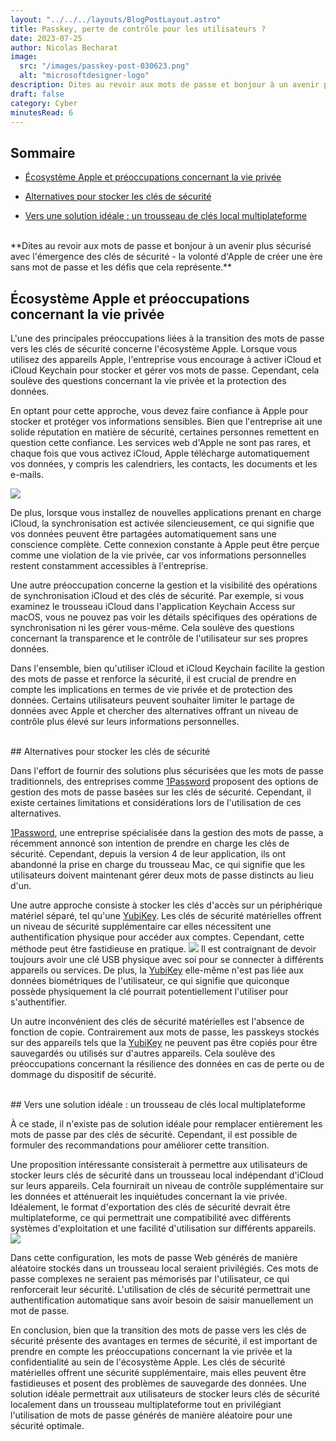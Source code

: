 ```yaml
---
layout: "../../../layouts/BlogPostLayout.astro"
title: Passkey, perte de contrôle pour les utilisateurs ?
date: 2023-07-25
author: Nicolas Becharat
image:
  src: "/images/passkey-post-030623.png"
  alt: "microsoftdesigner-logo"
description: Dites au revoir aux mots de passe et bonjour à un avenir plus sécurisé avec l'émergence des clés de sécurité - la volonté d'Apple de créer une ère sans mot de passe et les défis que cela représente.
draft: false
category: Cyber
minutesRead: 6
---
```


## Sommaire

*   [Écosystème Apple et préoccupations concernant la vie privée](#ecosysteme-apple-et-preoccupations-concernant-la-vie-privee)

*   [Alternatives pour stocker les clés de sécurité](#alternatives-pour-stocker-les-cles-de-securite)

*   [Vers une solution idéale : un trousseau de clés local multiplateforme](#vers-une-solution-ideale-un-trousseau-de-cles-local-multiplateforme)

<br/>
**Dites au revoir aux mots de passe et bonjour à un avenir plus sécurisé avec l'émergence des clés de sécurité - la volonté d'Apple de créer une ère sans mot de passe et les défis que cela représente.**

## Écosystème Apple et préoccupations concernant la vie privée

L'une des principales préoccupations liées à la transition des mots de passe vers les clés de sécurité concerne l'écosystème Apple. Lorsque vous utilisez des appareils Apple, l'entreprise vous encourage à activer iCloud et iCloud Keychain pour stocker et gérer vos mots de passe. Cependant, cela soulève des questions concernant la vie privée et la protection des données.

En optant pour cette approche, vous devez faire confiance à Apple pour stocker et protéger vos informations sensibles. Bien que l'entreprise ait une solide réputation en matière de sécurité, certaines personnes remettent en question cette confiance. Les services web d'Apple ne sont pas rares, et chaque fois que vous activez iCloud, Apple télécharge automatiquement vos données, y compris les calendriers, les contacts, les documents et les e-mails.

<img src="https://developer.apple.com/passkeys/images/screen-hero-large_2x.png" class="max-w-full h-auto block m-auto lg:max-w-[60%]" />

De plus, lorsque vous installez de nouvelles applications prenant en charge iCloud, la synchronisation est activée silencieusement, ce qui signifie que vos données peuvent être partagées automatiquement sans une conscience complète. Cette connexion constante à Apple peut être perçue comme une violation de la vie privée, car vos informations personnelles restent constamment accessibles à l'entreprise.

Une autre préoccupation concerne la gestion et la visibilité des opérations de synchronisation iCloud et des clés de sécurité. Par exemple, si vous examinez le trousseau iCloud dans l'application Keychain Access sur macOS, vous ne pouvez pas voir les détails spécifiques des opérations de synchronisation ni les gérer vous-même. Cela soulève des questions concernant la transparence et le contrôle de l'utilisateur sur ses propres données.

Dans l'ensemble, bien qu'utiliser iCloud et iCloud Keychain facilite la gestion des mots de passe et renforce la sécurité, il est crucial de prendre en compte les implications en termes de vie privée et de protection des données. Certains utilisateurs peuvent souhaiter limiter le partage de données avec Apple et chercher des alternatives offrant un niveau de contrôle plus élevé sur leurs informations personnelles.

<br/>
## Alternatives pour stocker les clés de sécurité

Dans l'effort de fournir des solutions plus sécurisées que les mots de passe traditionnels, des entreprises comme [1Password](https://1password.com/fr) proposent des options de gestion des mots de passe basées sur les clés de sécurité. Cependant, il existe certaines limitations et considérations lors de l'utilisation de ces alternatives.

[1Password](https://1password.com/fr), une entreprise spécialisée dans la gestion des mots de passe, a récemment annoncé son intention de prendre en charge les clés de sécurité. Cependant, depuis la version 4 de leur application, ils ont abandonné la prise en charge du trousseau Mac, ce qui signifie que les utilisateurs doivent maintenant gérer deux mots de passe distincts au lieu d'un.

Une autre approche consiste à stocker les clés d'accès sur un périphérique matériel séparé, tel qu'une [YubiKey](https://www.yubico.com/). Les clés de sécurité matérielles offrent un niveau de sécurité supplémentaire car elles nécessitent une authentification physique pour accéder aux comptes. Cependant, cette méthode peut être fastidieuse en pratique.
<img  src="https://s3.ap-northeast-1.amazonaws.com/gimg.gateimg.com/learn/36ceb281f893ee6eb443721bbabd40227b23225c.jpg" class="max-w-full h-auto block m-auto lg:max-w-[60%]" />
Il est contraignant de devoir toujours avoir une clé USB physique avec soi pour se connecter à différents appareils ou services. De plus, la [YubiKey](https://www.yubico.com/) elle-même n'est pas liée aux données biométriques de l'utilisateur, ce qui signifie que quiconque possède physiquement la clé pourrait potentiellement l'utiliser pour s'authentifier.

Un autre inconvénient des clés de sécurité matérielles est l'absence de fonction de copie. Contrairement aux mots de passe, les passkeys stockés sur des appareils tels que la [YubiKey](https://www.yubico.com/) ne peuvent pas être copiés pour être sauvegardés ou utilisés sur d'autres appareils. Cela soulève des préoccupations concernant la résilience des données en cas de perte ou de dommage du dispositif de sécurité.

<br/>
## Vers une solution idéale : un trousseau de clés local multiplateforme

À ce stade, il n'existe pas de solution idéale pour remplacer entièrement les mots de passe par des clés de sécurité. Cependant, il est possible de formuler des recommandations pour améliorer cette transition.

Une proposition intéressante consisterait à permettre aux utilisateurs de stocker leurs clés de sécurité dans un trousseau local indépendant d'iCloud sur leurs appareils. Cela fournirait un niveau de contrôle supplémentaire sur les données et atténuerait les inquiétudes concernant la vie privée. Idéalement, le format d'exportation des clés de sécurité devrait être multiplateforme, ce qui permettrait une compatibilité avec différents systèmes d'exploitation et une facilité d'utilisation sur différents appareils.
<img src="https://www.hellotech.com/blog/wp-content/uploads/2022/09/How-Do-Passkeys-Work-1.jpg" class="max-w-full h-auto block m-auto lg:max-w-[60%]"/>

Dans cette configuration, les mots de passe Web générés de manière aléatoire stockés dans un trousseau local seraient privilégiés. Ces mots de passe complexes ne seraient pas mémorisés par l'utilisateur, ce qui renforcerait leur sécurité. L'utilisation de clés de sécurité permettrait une authentification automatique sans avoir besoin de saisir manuellement un mot de passe.

En conclusion, bien que la transition des mots de passe vers les clés de sécurité présente des avantages en termes de sécurité, il est important de prendre en compte les préoccupations concernant la vie privée et la confidentialité au sein de l'écosystème Apple. Les clés de sécurité matérielles offrent une sécurité supplémentaire, mais elles peuvent être fastidieuses et posent des problèmes de sauvegarde des données. Une solution idéale permettrait aux utilisateurs de stocker leurs clés de sécurité localement dans un trousseau multiplateforme tout en privilégiant l'utilisation de mots de passe générés de manière aléatoire pour une sécurité optimale.
